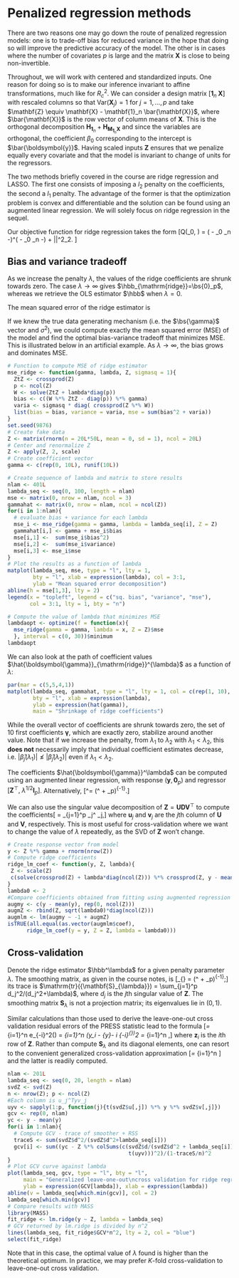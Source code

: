 # Penalized regression methods

There are two reasons one may go down the route of penalized regression models: one is to trade-off bias for reduced variance in the hope that doing so will improve the predictive accuracy of the model. The other is in cases where the number of covariates $p$ is large and the matrix $\mathbf{X}$ is close to being non-invertible.

Throughout, we will work with centered and standardized inputs. One reason for doing so is to make our inference invariant to affine transformations, much like for $R^2_c$. We can consider a design matrix $[ \mathbf{1}_n \; \mathbf{X}]$ with rescaled columns so that $\mathrm{Var}(\mathbf{X}_j)=1$ for $j=1, \ldots, p$ and take $\mathbf{Z} \equiv \mathbf{X} - \mathbf{1}_n \bar{\mathbf{X}}$, where $\bar{\mathbf{X}}$ is the row vector of column means of $\mathbf{X}$. This is the orthogonal decomposition $\mathbf{H}_{\mathbf{1}_n} + \mathbf{H}_{\mathbf{M}_{\mathbf{1}_n}\mathbf{X}}$ and since the variables are orthogonal, the coefficient $\beta_0$ corresponding to the intercept is $\bar{\boldsymbol{y}}$.
Having scaled inputs $\mathbf{Z}$ ensures that we penalize equally every covariate and that the model is invariant to change of units for the regressors. 


The two methods briefly covered in the course are ridge regression and LASSO. The first one consists of imposing a $l_2$ penalty on the coefficients, the second a $l_1$ penalty. The advantage of the former is that the optimization problem is convex and differentiable and the solution can be found using an augmented linear regression. We will solely focus on ridge regression in the sequel.

Our objective function for ridge regression takes the form 
\[Q(\beta_0, \boldsymbol{\gamma}) = (\boldsymbol{y} - \beta_0 \mathbf{1}_n -\mathbf{Z}\boldsymbol{\gamma})^\top(\boldsymbol{y} - \beta_0 \mathbf{1}_n -\mathbf{Z}\boldsymbol{\gamma}) + \lambda \|\boldsymbol{\gamma}\|^2_2. \]

## Bias and variance tradeoff

As we increase the penalty $\lambda$, the values of the ridge coefficients are shrunk towards zero. The case $\lambda \to \infty$ gives $\hbb_{\mathrm{ridge}}=\bs{0}_p$, whereas we retrieve the OLS estimator $\hbb$ when $\lambda=0$. 

The mean squared error of the ridge estimator is 
\begin{align*}
\mathrm{MSE}(\hbb_{\mathrm{ridge}}^{\lambda}) &= \sigma^2 \mathrm{tr}\left\{(\mathbf{Z}^\top\mathbf{Z} + \lambda \mathbf{I}_p)^{-1}\mathbf{Z}^\top\mathbf{Z}(\mathbf{Z}^\top\mathbf{Z} + \lambda \mathbf{I}_p)^{-1}\right\} \\&\quad + \boldsymbol{\gamma}^\top \left\{ \mathbf{Z}^\top\mathbf{Z}(\mathbf{Z}^\top\mathbf{Z} + \lambda \mathbf{I}_p)^{-1} + \mathbf{I}_p \right\} \left\{ (\mathbf{Z}^\top\mathbf{Z} + \lambda \mathbf{I}_p)^{-1}\mathbf{Z}^\top\mathbf{Z} + \mathbf{I}_p \right\}\boldsymbol{\gamma}
\end{align*}

If we knew the true data generating mechanism (i.e. the $\bs{\gamma}$ vector and $\sigma^2$), we could compute exactly the mean squared error (MSE) of the model and find the optimal bias-variance tradeoff that minimizes MSE. This is illustrated below in an artificial example. As $\lambda \to \infty$, the bias grows and dominates MSE.

```r
# Function to compute MSE of ridge estimator
mse_ridge <- function(gamma, lambda, Z, sigmasq = 1){
  ZtZ <- crossprod(Z)
  p <- ncol(Z)
  W <- solve(ZtZ + lambda*diag(p))
  bias <- c((W %*% ZtZ - diag(p)) %*% gamma)
  varia <- sigmasq * diag( crossprod(Z %*% W))
  list(bias = bias, variance = varia, mse = sum(bias^2 + varia))
}
set.seed(9876)
# Create fake data
Z <- matrix(rnorm(n = 20L*50L, mean = 0, sd = 1), ncol = 20L)
# Center and renormalize Z
Z <- apply(Z, 2, scale)
# Create coefficient vector
gamma <- c(rep(0, 10L), runif(10L))

# Create sequence of lambda and matrix to store results
nlam <- 401L
lambda_seq <- seq(0, 100, length = nlam)
mse <- matrix(0, nrow = nlam, ncol = 3)
gammahat <- matrix(0, nrow = nlam, ncol = ncol(Z))
for(i in 1:nlam){
  # evaluate bias + variance for each lambda
  mse_i <- mse_ridge(gamma = gamma, lambda = lambda_seq[i], Z = Z)
  gammahat[i,] <- gamma + mse_i$bias
  mse[i,1] <-  sum(mse_i$bias^2)
  mse[i,2] <-  sum(mse_i$variance)
  mse[i,3] <- mse_i$mse
}
# Plot the results as a function of lambda
matplot(lambda_seq, mse, type = "l", lty = 1, 
        bty = "l", xlab = expression(lambda), col = 3:1, 
        ylab = "Mean squared error decomposition")
abline(h = mse[1,3], lty = 2)
legend(x = "topleft", legend = c("sq. bias", "variance", "mse"), 
       col = 3:1, lty = 1, bty = "n")

# Compute the value of lambda that minimizes MSE
lambdaopt <- optimize(f = function(x){
  mse_ridge(gamma = gamma, lambda = x, Z = Z)$mse
  }, interval = c(0, 30))$minimum
lambdaopt
```

We can also look at the path of coefficient values $\hat{\boldsymbol{\gamma}}_{\mathrm{ridge}}^{\lambda}$ as a function of $\lambda$:

```r
par(mar = c(5,5,4,1))
matplot(lambda_seq, gammahat, type = "l", lty = 1, col = c(rep(1, 10), rainbow(n = 10)),
        bty = "l", xlab = expression(lambda), 
        ylab = expression(hat(gamma)),
        main = "Shrinkage of ridge coefficients")
```

While the overall vector of coefficients are shrunk towards zero, the set of 10 first coefficients $\boldsymbol{\gamma}$, which are exactly zero, stabilize around another value. Note that if we increase the penalty, from $\lambda_1$ to $\lambda_2$ with $\lambda_1 < \lambda_2$, this **does not** necessarily imply that individual coefficient estimates decrease, i.e. $|\hat{\beta}_j (\lambda_1)| \nleq |\hat{\beta}_j(\lambda_2)|$ even if $\lambda_1 < \lambda_2$. 


The coefficients $\hat{\boldsymbol{\gamma}}^\lambda$ can be computed using an augmented linear regression, with response $(\boldsymbol{y}, \mathbf{0}_p)$ and regressor $[\mathbf{Z}^\top,\; \lambda^{1/2} \mathbf{I}_p]$. Alternatively,
\[\hat{\boldsymbol{\gamma}}^\lambda = (\mathbf{Z}^\top\mathbf{Z} + \lambda \mathbf{I}_p)^{-1}\mathbf{Z}^\top\boldsymbol{y}.\]

We can also use the singular value decomposition of $\mathbf{Z} = \mathbf{UDV}^\top$ to compute the coefficients\[\hat{\boldsymbol{\gamma}} = \sum_{j=1}^p \frac{d_j}{d_j^2+\lambda} \mathbf{u}_j^\top\boldsymbol{y} \mathbf{v}_j,\]
where $\mathbf{u}_j$ and $\mathbf{v}_j$ are the $j$th column of $\mathbf{U}$ and $\mathbf{V}$, respectively. This is most useful for cross-validation where we want to change the value of $\lambda$ repeatedly, as the SVD of $\mathbf{Z}$ won't change. 

```r
# Create response vector from model
y <- Z %*% gamma + rnorm(nrow(Z))
# Compute ridge coefficients
ridge_lm_coef <- function(y, Z, lambda){
 Z <- scale(Z) 
 c(solve(crossprod(Z) + lambda*diag(ncol(Z))) %*% crossprod(Z, y - mean(y)))
}
lambda0 <- 2
#Compare coefficients obtained from fitting using augmented regression
augmy <- c(y - mean(y), rep(0, ncol(Z)))
augmZ <- rbind(Z, sqrt(lambda0)*diag(ncol(Z)))
augmlm <- lm(augmy ~ -1 + augmZ)
isTRUE(all.equal(as.vector(augmlm$coef),
      ridge_lm_coef(y = y, Z = Z, lambda = lambda0)))
```

## Cross-validation

Denote the ridge estimator $\hbb^\lambda$ for a given penalty parameter $\lambda$.
The smoothing matrix, as given in the course notes, is \[\mathbf{S}_{\lambda} = \mathbf{Z}(\mathbf{Z}^\top\mathbf{Z} + \lambda \mathbf{I}_p)^{-1}\mathbf{Z}^\top;\]  its trace is $\mathrm{tr}({\mathbf{S}_{\lambda}}) = \sum_{j=1}^p d_j^2/(d_j^2+\lambda)$, where $d_{j}$ is the $j$th singular value of $\mathbf{Z}$. The smoothing matrix $\mathbf{S}_{\lambda}$ is not a projection matrix; its eigenvalues lie in $(0,1)$.


Similar calculations than those used to derive the leave-one-out cross validation residual errors of the PRESS statistic lead to the formula
\[\mathrm{CV}_\lambda = \sum_{i=1}^n e_{-i}^2(\lambda) =  \sum_{i=1}^n (y_i - \bar{y}- \mathbf{z}_i \hat{\boldsymbol{\gamma}}_{-i}^{\lambda})^2 = \sum_{i=1}^n \frac{(y_i - \bar{y} -\mathbf{z}_i\hat{\boldsymbol{\gamma}}^\lambda)^2}{1-{\mathbf{S}_{\lambda}}_{ii}},\]
where $\mathbf{z}_i$ is the $i$th row of $\mathbf{Z}$. 
Rather than compute $\mathbf{S}_{\lambda}$ and its diagonal elements, one can resort to the convenient generalized cross-validation approximation 
\[\mathrm{GCV}_\lambda = \sum_{i=1}^n \frac{(y_i - \bar{y} -\mathbf{z}_i\hat{\boldsymbol{\gamma}}^\lambda)^2}{1-\mathrm{tr}(\mathbf{S}_{\lambda})/n}\]
and the latter is readily computed.

```r
nlam <- 201L
lambda_seq <- seq(0, 20, length = nlam)
svdZ <- svd(Z)
n <- nrow(Z); p <- ncol(Z)
#Each column is u_j^Tyv_j
uyv <- sapply(1:p, function(j){t(svdZ$u[,j]) %*% y %*% svdZ$v[,j]})
gcv <- rep(0, nlam)
yc <- y - mean(y)
for(i in 1:nlam){
  # Compute GCV - trace of smoother + RSS
  traceS <- sum(svdZ$d^2/(svdZ$d^2+lambda_seq[i]))
  gcv[i] <- sum((yc - Z %*% colSums(c(svdZ$d/(svdZ$d^2 + lambda_seq[i]))  *
                                      t(uyv)))^2)/(1-traceS/n)^2
}
# Plot GCV curve against lambda
plot(lambda_seq, gcv, type = "l", bty = "l",
     main = "Generalized leave-one-out\ncross validation for ridge regression",
     ylab = expression(GCV[lambda]), xlab = expression(lambda))
abline(v = lambda_seq[which.min(gcv)], col = 2)
lambda_seq[which.min(gcv)]
# Compare results with MASS
library(MASS)
fit_ridge <- lm.ridge(y ~ Z, lambda = lambda_seq)
# GCV returned by lm.ridge is divided by n^2
lines(lambda_seq, fit_ridge$GCV*n^2, lty = 2, col = "blue")
select(fit_ridge)
```

Note that in this case, the optimal value of $\lambda$ found is higher than the theoretical optimum. In practice, we may prefer $K$-fold cross-validation to leave-one-out cross validation. 



